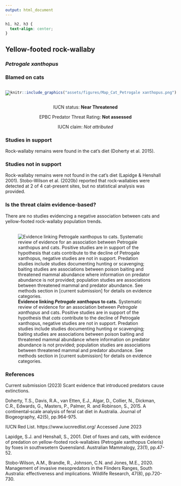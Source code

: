 ```yaml
---
output: html_document
---
```

```css
h1, h2, h3 {
  text-align: center;
}
```

## **Yellow-footed rock-wallaby**
### *Petrogale xanthopus*
### Blamed on cats

:::: {style="display: flex;"}

[![](assets/photos/Petrogale xanthopus.png)](https://www.inaturalist.org/photos/60874978?size=original)

::: {}

:::

::: {}
  ```r
  knitr::include_graphics("assets/figures/Map_Cat_Petrogale xanthopus.png")
  ```
:::

::::
<center>
IUCN status: **Near Threatened**

EPBC Predator Threat Rating: **Not assessed**

IUCN claim: *Not attributed*

</center>

### Studies in support

Rock-wallaby remains were found in the cat’s diet (Doherty et al. 2015).

### Studies not in support

Rock-wallaby remains were not found in the cat’s diet (Lapidge & Henshall 2001). Stobo-Wilson et al. (2020b) reported that rock-wallabies were detected at 2 of 4 cat-present sites, but no statistical analysis was provided.

### Is the threat claim evidence-based?

There are no studies evidencing a negative association between cats and yellow-footed rock-wallaby population trends.
<br>
<br>

![**Evidence linking *Petrogale xanthopus* to cats.** Systematic review of evidence for an association between *Petrogale xanthopus* and cats. Positive studies are in support of the hypothesis that *cats* contribute to the decline of Petrogale xanthopus, negative studies are not in support. Predation studies include studies documenting hunting or scavenging; baiting studies are associations between poison baiting and threatened mammal abundance where information on predator abundance is not provided; population studies are associations between threatened mammal and predator abundance. See methods section in [current submission] for details on evidence categories.](assets/figures/Main_Evidence_Cat_Petrogale xanthopus.png)

### References

Current submission (2023) Scant evidence that introduced predators cause extinctions.

Doherty, T.S., Davis, R.A., van Etten, E.J., Algar, D., Collier, N., Dickman, C.R., Edwards, G., Masters, P., Palmer, R. and Robinson, S., 2015. A continental‐scale analysis of feral cat diet in Australia. Journal of Biogeography, 42(5), pp.964-975.

IUCN Red List. https://www.iucnredlist.org/ Accessed June 2023

Lapidge, S.J. and Henshall, S., 2001. Diet of foxes and cats, with evidence of predation on yellow-footed rock-wallabies (Petrogale xanthopus Celeris) by foxes in southwsetern Queensland. Australian Mammalogy, 23(1), pp.47-52.

Stobo-Wilson, A.M., Brandle, R., Johnson, C.N. and Jones, M.E., 2020. Management of invasive mesopredators in the Flinders Ranges, South Australia: effectiveness and implications. Wildlife Research, 47(8), pp.720-730.

